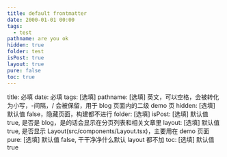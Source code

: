 ```yaml
---
title: default frontmatter
date: 2000-01-01 00:00
tags:
  - test
pathname: are you ok
hidden: true
folder: test
isPost: true
layout: true
pure: false
toc: true
---
```


title: 必填
date: 必填
tags: [选填]
pathname: [选填] 英文，可以空格，会被转化为小写，-间隔，/ 会被保留，用于 blog 页面内的二级 demo 页
hidden: [选填] 默认值 false，隐藏页面，构建都不进行
folder: [选填]
isPost: [选填] 默认值 true, 是否是 blog，是的话会显示在分页列表和相关文章里
layout: [选填] 默认值 true, 是否显示 Layout(src/components/Layout.tsx)，主要用在 demo 页面
pure: [选填] 默认值 false, 干干净净什么默认 layout 都不加
toc: [选填] 默认值 true
